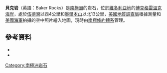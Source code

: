 {{coord|74|14|S|164|45|E|display=title}}

'''貝克岩'''（英語：Baker Rocks）是[[南極洲|南極洲]]的岩石，位於[[維多利亞地|維多利亞地]]的[[博克格雷溫克海岸|博克格雷溫克海岸]]，處於[[伍德灣|伍德灣]]以西4公里和[[墨爾本山|墨爾本山]]以北13公里，[[美國地質調查局|美國地質調查局]]根據測量和[[美國海軍|美國海軍]]拍攝的空中照片繪入地圖，現時由[[南極條約體系|南極條約體系]]管理。

==參考資料==
*{{cite gnis | type = antarid | id = 870| name = Baker Rocks| accessdate = 2011-05-18}}
*{{usgs-gazetteer|id=870}}

{{DEFAULTSORT:Baker Rocks}}
[[Category:南極洲岩石|Category:南極洲岩石]]


{{BorchgrevinkCoast-geo-stub}}